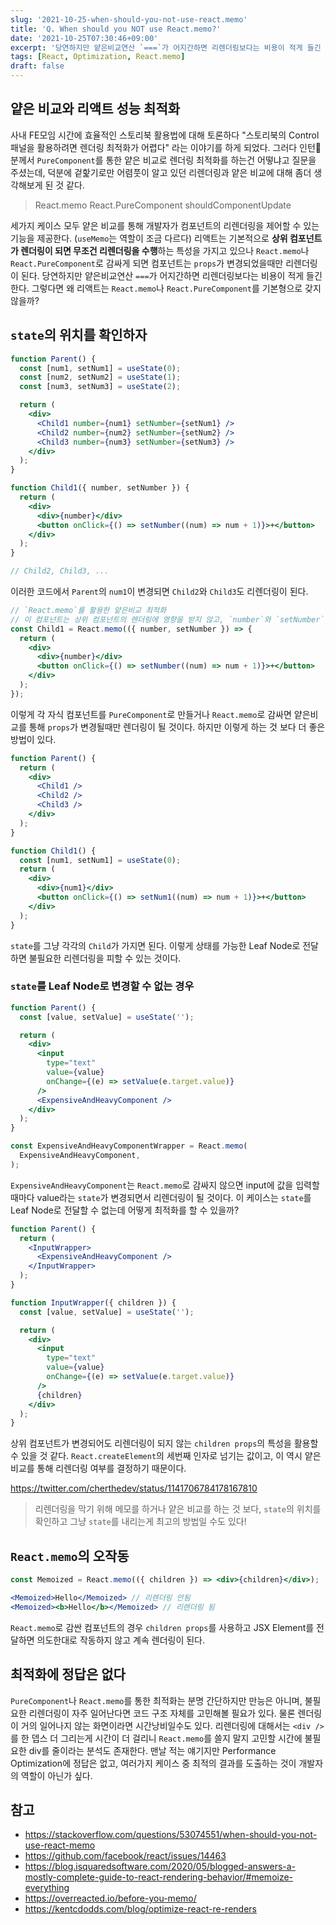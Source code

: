 ```yaml
---
slug: '2021-10-25-when-should-you-not-use-react.memo'
title: 'Q. When should you NOT use React.memo?'
date: '2021-10-25T07:30:46+09:00'
excerpt: '당연하지만 얕은비교연산 `===`가 어지간하면 리렌더링보다는 비용이 적게 들긴 한다. 그렇다면 왜 리액트는 `React.memo`나 `React.PureComponent`를 기본형으로 갖지 않을까?'
tags: [React, Optimization, React.memo]
draft: false
---
```


## 얕은 비교와 리액트 성능 최적화

사내 FE모임 시간에 효율적인 스토리북 활용법에 대해 토론하다 "스토리북의 Control 패널을 활용하려면 렌더링 최적화가 어렵다" 라는 이야기를 하게 되었다. 그러다 인턴🤗분께서 `PureComponent`를 통한 얕은 비교로 렌더링 최적화를 하는건 어떻냐고 질문을 주셨는데, 덕분에 겉핥기로만 어렴풋이 알고 있던 리렌더링과 얕은 비교에 대해 좀더 생각해보게 된 것 같다.

> React.memo
> React.PureComponent
> shouldComponentUpdate

세가지 케이스 모두 얕은 비교를 통해 개발자가 컴포넌트의 리렌더링을 제어할 수 있는 기능을 제공한다. (`useMemo`는 역할이 조금 다르다) 리액트는 기본적으로 **상위 컴포넌트가 렌더링이 되면 무조건 리렌더링을 수행**하는 특성을 가지고 있으나 `React.memo`나 `React.PureComponent`로 감싸게 되면 컴포넌트는 `props`가 변경되었을때만 리렌더링이 된다.
당연하지만 얕은비교연산 `===`가 어지간하면 리렌더링보다는 비용이 적게 들긴 한다. 그렇다면 왜 리액트는 `React.memo`나 `React.PureComponent`를 기본형으로 갖지 않을까?

## `state`의 위치를 확인하자

```jsx
function Parent() {
  const [num1, setNum1] = useState(0);
  const [num2, setNum2] = useState(1);
  const [num3, setNum3] = useState(2);

  return (
    <div>
      <Child1 number={num1} setNumber={setNum1} />
      <Child2 number={num2} setNumber={setNum2} />
      <Child3 number={num3} setNumber={setNum3} />
    </div>
  );
}

function Child1({ number, setNumber }) {
  return (
    <div>
      <div>{number}</div>
      <button onClick={() => setNumber((num) => num + 1)}>+</button>
    </div>
  );
}

// Child2, Child3, ...
```

이러한 코드에서 `Parent`의 `num1`이 변경되면 `Child2`와 `Child3`도 리렌더링이 된다.

```jsx
// `React.memo`를 활용한 얕은비교 최적화
// 이 컴포넌트는 상위 컴포넌트의 렌더링에 영향을 받지 않고, `number`와 `setNumber`가 변경될 때만 리렌더링된다.
const Child1 = React.memo(({ number, setNumber }) => {
  return (
    <div>
      <div>{number}</div>
      <button onClick={() => setNumber((num) => num + 1)}>+</button>
    </div>
  );
});
```

이렇게 각 자식 컴포넌트를 `PureComponent`로 만들거나 `React.memo`로 감싸면 얕은비교를 통해 `props`가 변경될때만 렌더링이 될 것이다. 하지만 이렇게 하는 것 보다 더 좋은 방법이 있다.

```jsx
function Parent() {
  return (
    <div>
      <Child1 />
      <Child2 />
      <Child3 />
    </div>
  );
}

function Child1() {
  const [num1, setNum1] = useState(0);
  return (
    <div>
      <div>{num1}</div>
      <button onClick={() => setNum1((num) => num + 1)}>+</button>
    </div>
  );
}
```

`state`를 그냥 각각의 `Child`가 가지면 된다. 이렇게 상태를 가능한 Leaf Node로 전달하면 불필요한 리렌더링을 피할 수 있는 것이다.

### `state`를 Leaf Node로 변경할 수 없는 경우

```jsx
function Parent() {
  const [value, setValue] = useState('');

  return (
    <div>
      <input
        type="text"
        value={value}
        onChange={(e) => setValue(e.target.value)}
      />
      <ExpensiveAndHeavyComponent />
    </div>
  );
}

const ExpensiveAndHeavyComponentWrapper = React.memo(
  ExpensiveAndHeavyComponent,
);
```

`ExpensiveAndHeavyComponent`는 `React.memo`로 감싸지 않으면 input에 값을 입력할때마다 value라는 `state`가 변경되면서 리렌더링이 될 것이다. 이 케이스는 `state`를 Leaf Node로 전달할 수 없는데 어떻게 최적화를 할 수 있을까?

```jsx
function Parent() {
  return (
    <InputWrapper>
      <ExpensiveAndHeavyComponent />
    </InputWrapper>
  );
}

function InputWrapper({ children }) {
  const [value, setValue] = useState('');

  return (
    <div>
      <input
        type="text"
        value={value}
        onChange={(e) => setValue(e.target.value)}
      />
      {children}
    </div>
  );
}
```

상위 컴포넌트가 변경되어도 리렌더링이 되지 않는 `children props`의 특성을 활용할 수 있을 것 같다. `React.createElement`의 세번째 인자로 넘기는 값이고, 이 역시 얕은비교를 통해 리렌더링 여부를 결정하기 때문이다.

https://twitter.com/cherthedev/status/1141706784178167810

> 리렌더링을 막기 위해 메모를 하거나 얕은 비교를 하는 것 보다, `state`의 위치를 확인하고 그냥 `state`를 내리는게 최고의 방법일 수도 있다!

## `React.memo`의 오작동

```jsx
const Memoized = React.memo(({ children }) => <div>{children}</div>);

<Memoized>Hello</Memoized> // 리렌더링 안됨
<Memoized><b>Hello</b></Memoized> // 리렌더링 됨
```

`React.memo`로 감싼 컴포넌트의 경우 `children props`를 사용하고 JSX Element를 전달하면 의도한대로 작동하지 않고 계속 렌더링이 된다.

## 최적화에 정답은 없다

`PureComponent`나 `React.memo`를 통한 최적화는 분명 간단하지만 만능은 아니며, 불필요한 리렌더링이 자주 일어난다면 코드 구조 자체를 고민해볼 필요가 있다. 물론 렌더링이 거의 일어나지 않는 화면이라면 시간낭비일수도 있다. 리렌더링에 대해서는 `<div />`를 한 뎁스 더 그리는게 시간이 더 걸리니 `React.memo`를 쓸지 말지 고민할 시간에 불필요한 div를 줄이라는 분석도 존재한다. 맨날 적는 얘기지만 Performance Optimization에 정답은 없고, 여러가지 케이스 중 최적의 결과를 도출하는 것이 개발자의 역할이 아닌가 싶다.

## 참고

- https://stackoverflow.com/questions/53074551/when-should-you-not-use-react-memo
- https://github.com/facebook/react/issues/14463
- https://blog.isquaredsoftware.com/2020/05/blogged-answers-a-mostly-complete-guide-to-react-rendering-behavior/#memoize-everything
- https://overreacted.io/before-you-memo/
- https://kentcdodds.com/blog/optimize-react-re-renders
